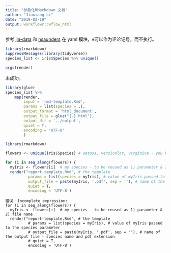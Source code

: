 ```yaml
---
title: "参数化RMarkdown 文档"
author: "Jiaxiang Li"
date: "2019-03-19"
output: workflowr::wflow_html
---
```


参考 [jla-data](https://www.jla-data.net/eng/parametrized-r-markdown-reports/) 和
[nsaunders](https://nsaunders.wordpress.com/2019/03/04/using-parameters-in-rmarkdown/)
在 yaml 模块，`#`可以作为评论记号，而不执行。

```r
library(rmarkdown)
suppressMessages(library(tidyverse))
species_list <- iris$Species %>% unique()
```

```r
args(render)
```

未成功。 
 
```r
library(glue)
species_list %>% 
    map(render,
        input = 'rmd-template.Rmd',
        params = list(species = .),
        output_format = 'html_document',
        output_file = glue("{.}.html"),
        output_dir = '../output',
        quiet = T,
        encoding = 'UTF-8'
        )
```

```r
library(rmarkdown)

flowers <- unique(iris$Species) # setosa, versicolor, virginica - you know them all, don't you?

for (i in seq_along(flowers)) {
  myIris <- flowers[i]  # my species - to be reused as 1) parameter & 2) file name
  render("report-template.Rmd", # the template
          params = list(species = myIris), # value of myIris passed to the species parameter
          output_file = paste(myIris, '.pdf', sep = ''), # name of the output file - species name and pdf extension
          quiet = T,
          encoding = 'UTF-8')
```

```
错误: Incomplete expression: 
for (i in seq_along(flowers)) {
  myIris <- flowers[i]  # my species - to be reused as 1) parameter & 2) file name
  render("report-template.Rmd", # the template
          # params = list(species = myIris), # value of myIris passed to the species parameter
          # output_file = paste(myIris, '.pdf', sep = ''), # name of the output file - species name and pdf extension
          # quiet = T,
          encoding = 'UTF-8')
```